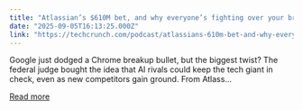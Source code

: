 ```yaml
---
title: "Atlassian’s $610M bet, and why everyone’s fighting over your browser"
date: "2025-09-05T16:13:25.000Z"
link: "https://techcrunch.com/podcast/atlassians-610m-bet-and-why-everyones-fighting-over-your-browser/"
---
```


Google just dodged a Chrome breakup bullet, but the biggest twist? The federal judge bought the idea that AI rivals could keep the tech giant in check, even as new competitors gain ground. From Atlass...

[Read more](https://techcrunch.com/podcast/atlassians-610m-bet-and-why-everyones-fighting-over-your-browser/)
